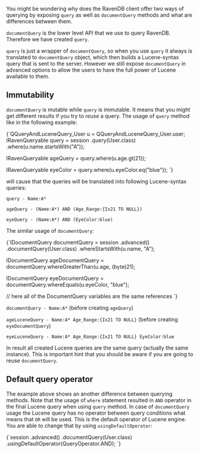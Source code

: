 
You might be wondering why does the RavenDB client offer two ways of querying by exposing `query` as well as `documentQuery` methods and what are
differences between them.

`documentQuery` is the lower level API that we use to query RavenDB. Therefore we have created `query`.

`query` is just a wrapper of `documentQuery`, so when you use `query` it always is translated to `documentQuery` object, which then builds a Lucene-syntax query that is sent to the server.
However we still expose `documentQuery` in advanced options to allow the users to have the full power of Lucene available to them. 

## Immutability

`documentQuery` is mutable while `query` is immutable. It means that you might get different results if you try to *reuse* a query. The usage of `query` method like in the following example:

<TabItem value="immutable_query" label="immutable_query">
<CodeBlock language="java">
{`QQueryAndLuceneQuery_User u = QQueryAndLuceneQuery_User.user;
IRavenQueryable<User> query = session
  .query(User.class)
  .where(u.name.startsWith("A"));

IRavenQueryable<User> ageQuery = query.where(u.age.gt(21));

IRavenQueryable<User> eyeColor = query.where(u.eyeColor.eq("blue"));
`}
</CodeBlock>
</TabItem>

will cause that the queries will be translated into following Lucene-syntax queries:

`query - Name:A*`

`ageQuery - (Name:A*) AND (Age_Range:{Ix21 TO NULL})`

`eyeQuery - (Name:A*) AND (EyeColor:blue)`

The similar usage of `documentQuery`:

<TabItem value="mutable_lucene_query" label="mutable_lucene_query">
<CodeBlock language="java">
{`IDocumentQuery<User> documentQuery = session
  .advanced()
  .documentQuery(User.class)
  .whereStartsWith(u.name, "A");

IDocumentQuery<User> ageDocumentQuery = documentQuery.whereGreaterThan(u.age, (byte)21);

IDocumentQuery<User> eyeDocumentQuery = documentQuery.whereEquals(u.eyeColor, "blue");

// here all of the DocumentQuery variables are the same references
`}
</CodeBlock>
</TabItem>

`documentQuery - Name:A*` (before creating `ageQuery`)

`ageLuceneQuery - Name:A* Age_Range:{Ix21 TO NULL}` (before creating `eyeDocumentQuery`)

`eyeLuceneQuery - Name:A* Age_Range:{Ix21 TO NULL} EyeColor:blue`

In result all created Lucene queries are the same query (actually the same instance). This is important hint that you should be aware if you are going to reuse `documentQuery`.

## Default query operator

The example above shows an another difference between querying methods. Note that the usage of `where` statement resulted in `AND` operator 
in the final Lucene query when using `query` method. In case of `documentQuery` usage the Lucene query has no operator between query conditions what means
that `OR` will be used. This is the default operator of Lucene engine. You are able to change that by using `usingDefaultOperator`:

<TabItem value="default_operator" label="default_operator">
<CodeBlock language="java">
{`session
  .advanced()
  .documentQuery(User.class)
  .usingDefaultOperator(QueryOperator.AND);
`}
</CodeBlock>
</TabItem>


